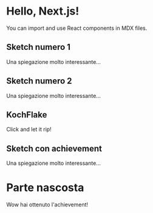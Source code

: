 
# Hello, Next.js!

You can import and use React components in MDX files.

## Sketch numero 1

Una spiegazione molto interessante...

<ExampleSketch />

## Sketch numero 2

Una spiegazione molto interessante...

<ExampleSketch />

## KochFlake

Click and let it rip!

<KochFlake />

## Sketch con achievement

Una spiegazione molto interessante...

<AchievementSketch1 />

<AchievementToggle id="achievement1">

# Parte nascosta

Wow hai ottenuto l'achievement!

</AchievementToggle>
